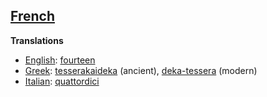 ==[[French]]==

'''Translations'''

*[[English]]: [[fourteen]]
*[[Greek]]: [[tesserakaideka]] (ancient), [[deka-tessera]] (modern)
*[[Italian]]: [[quattordici]]